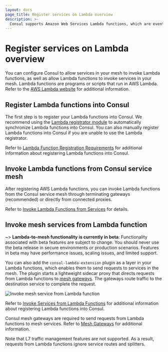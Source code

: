```yaml
---
layout: docs
page_title: Register services on Lambda overview
description: >-
  Consul supports Amazon Web Services Lambda functions, which are event-driven programs and scripts. Learn about Consul's requirements for registering and invoking AWS Lambda functions in your service mesh.
---
```


# Register services on Lambda overview

You can configure Consul to allow services in your mesh to invoke Lambda functions, as well as allow Lambda functions to invoke services in your mesh. Lambda functions are programs or scripts that run in AWS Lambda. Refer to the [AWS Lambda website](https://aws.amazon.com/lambda/) for additional information.

## Register Lambda functions into Consul 

The first step is to register your Lambda functions into Consul. We recommend using the [Lambda registrator module](https://github.com/hashicorp/terraform-aws-consul-lambda/tree/main/modules/lambda-registrator) to automatically synchronize Lambda functions into Consul. You can also manually register Lambda functions into Consul if you are unable to use the Lambda registrator.

Refer to [Lambda Function Registration Requirements](/consul/docs/lambda/registration) for additional information about registering Lambda functions into Consul.

## Invoke Lambda functions from Consul service mesh

After registering AWS Lambda functions, you can invoke Lambda functions from the Consul service mesh through terminating gateways (recommended) or directly from connected proxies.

Refer to [Invoke Lambda Functions from Services](/consul/docs/lambda/invocation) for details.

## Invoke mesh services from Lambda function 

~> **Lambda-to-mesh functionality is currently in beta**: Functionality associated with beta features are subject to change. You should never use the beta release in secure environments or production scenarios. Features in beta may have performance issues, scaling issues, and limited support. 

You can also add the `consul-lambda-extension` plugin as a layer in your Lambda functions, which enables them to send requests to services in the mesh. The plugin starts a lightweight sidecar proxy that directs requests from Lambda functions to [mesh gateways](/consul/docs/connect/gateways#mesh-gateways). The gateways route traffic to the destination service to complete the request.  

![Invoke mesh service from Lambda function](/img/invoke-service-from-lambda-flow.svg)

Refer to [Invoke Services from Lambda Functions](/consul/docs/lambda/invoke-from-lambda) for additional information about registering Lambda functions into Consul.

Consul mesh gateways are required to send requests from Lambda functions to mesh services. Refer to [Mesh Gateways](/consul/docs/connect/gateways/mesh-gateway) for additional information.

Note that L7 traffic management features are not supported. As a result, requests from Lambda functions ignore service routes and splitters.
